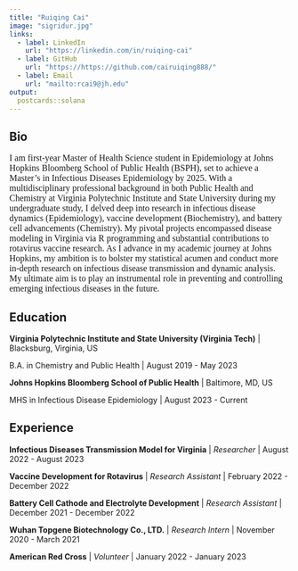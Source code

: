 ```yaml
---
title: "Ruiqing Cai"
image: "sigridur.jpg"
links:
  - label: LinkedIn
    url: "https://linkedin.com/in/ruiqing-cai"
  - label: GitHub
    url: "https://https://github.com/cairuiqing888/"
  - label: Email
    url: "mailto:rcai9@jh.edu"
output:
  postcards::solana
---
```

## Bio

<p style="font-family: garamond, serif; font-size:12pt">
I am first-year Master of Health Science student in Epidemiology at Johns Hopkins Bloomberg School of Public Health (BSPH), set to achieve a Master's in Infectious Diseases Epidemiology by 2025. With a multidisciplinary professional background in both Public Health and Chemistry at Virginia Polytechnic Institute and State University during my undergraduate study, I delved deep into research in infectious disease dynamics (Epidemiology), vaccine development (Biochemistry), and battery cell advancements (Chemistry). My pivotal projects encompassed disease modeling in Virginia via R programming and substantial contributions to rotavirus vaccine research. As I advance in my academic journey at Johns Hopkins, my ambition is to bolster my statistical acumen and conduct more in-depth research on infectious disease transmission and dynamic analysis. My ultimate aim is to play an instrumental role in preventing and controlling emerging infectious diseases in the future.
</p >
## Education

**Virginia Polytechnic Institute and State University (Virginia Tech)** | Blacksburg, Virginia, US

B.A. in Chemistry and Public Health | August 2019 - May 2023

**Johns Hopkins Bloomberg School of Public Health** | Baltimore, MD, US

MHS in Infectious Disease Epidemiology | August 2023 - Current

## Experience

**Infectious Diseases Transmission Model for Virginia** | *Researcher* | August 2022 - August 2023

**Vaccine Development for Rotavirus** | *Research Assistant* | February 2022 - December 2022

**Battery Cell Cathode and Electrolyte Development** | *Research Assistant* | December 2021 - December 2022

**Wuhan Topgene Biotechnology Co., LTD.** | *Research Intern* | November 2020 - March 2021

**American Red Cross** | *Volunteer* | January 2022 - January 2023


